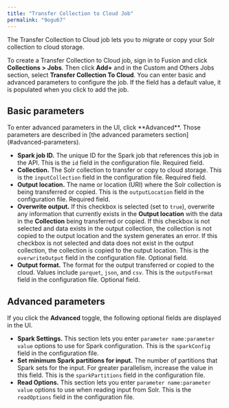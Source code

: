 ```yaml
---
title: "Transfer Collection to Cloud Job"
permalink: "9ogu67"
---
```


The Transfer Collection to Cloud job lets you to migrate or copy your Solr collection to cloud storage.

To create a Transfer Collection to Cloud job, sign in to Fusion and click **Collections > Jobs**. Then click **Add+** and in the Custom and Others Jobs section, select **Transfer Collection To Cloud**. You can enter basic and advanced parameters to configure the job. If the field has a default value, it is populated when you click to add the job.

## Basic parameters

<Note>
To enter advanced parameters in the UI, click **Advanced**. Those parameters are described in [the advanced parameters section](#advanced-parameters).
</Note>

* **Spark job ID.** The unique ID for the Spark job that references this job in the API. This is the `id` field in the configuration file. Required field.
* **Collection.** The Solr collection to transfer or copy to cloud storage. This is the `inputCollection` field in the configuration file. Required field.
* **Output location.** The name or location (URI) where the Solr collection is being transferred or copied. This is the `outputLocation` field in the configuration file. Required field.
* **Overwrite output.** If this checkbox is selected (set to `true`), overwrite any information that currently exists in the **Output location** with the data in the **Collection** being transferred or copied. If this checkbox is not selected and data exists in the output collection, the collection is not copied to the output location and the system generates an error. If this checkbox is not selected and data does not exist in the output collection, the collection is copied to the output location. This is the `overwriteOutput` field in the configuration file. Optional field.
* **Output format.** The format for the output transferred or copied to the cloud. Values include `parquet`, `json`, and `csv`. This is the `outputFormat` field in the configuration file. Optional field.

## Advanced parameters

If you click the **Advanced** toggle, the following optional fields are displayed in the UI.

* **Spark Settings.** This section lets you enter `parameter name:parameter value` options to use for Spark configuration. This is the `sparkConfig` field in the configuration file.
* **Set minimum Spark partitions for input.** The number of partitions that Spark sets for the input. For greater parallelism, increase the value in this field. This is the `sparkPartitions` field in the configuration file.
* **Read Options.** This section lets you enter `parameter name:parameter value` options to use when reading input from Solr. This is the `readOptions` field in the configuration file.


<SchemaParamFields schema={schema}/>
